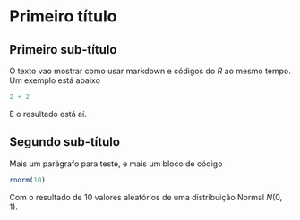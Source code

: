 # Primeiro título

## Primeiro sub-título

O texto vao mostrar como usar markdown e códigos do _R_ ao mesmo
tempo. Um exemplo está abaixo

```r
2 + 2
```

E o resultado está aí.

## Segundo sub-título

Mais um parágrafo para teste, e mais um bloco de código

```r
rnorm(10)
```

Com o resultado de 10 valores aleatórios de uma distribuição Normal
$N(0,1)$.
